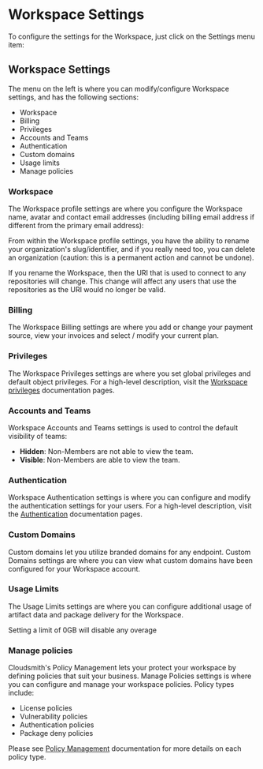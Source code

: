 

# Workspace Settings

To configure the settings for the Workspace, just click on the Settings menu item:

<BlockImage src={img_settings_workspaces} alt=""></BlockImage>

## Workspace Settings

The menu on the left is where you can modify/configure Workspace settings, and has the following sections:

- Workspace
- Billing
- Privileges
- Accounts and Teams
- Authentication
- Custom domains
- Usage limits
- Manage policies

### Workspace

The Workspace profile settings are where you configure the Workspace name, avatar and contact email addresses (including billing email address if different from the primary email address): 

<BlockImage src={img_workspace_profile} alt=""></BlockImage>

From within the Workspace profile settings, you have the ability to rename your organization's slug/identifier, and if you really need too, you can delete an organization (caution: this is a permanent action and cannot be undone). 

<Note variant="warning">
  If you rename the Workspace, then the URI that is used to connect to any repositories will change. This change will affect any users that use the repositories as the URI would no longer be valid.
</Note>

### Billing

The Workspace Billing settings are where you add or change your payment source, view your invoices and select / modify your current plan. 

<BlockImage src={img_billing_settings} alt=""></BlockImage>

### Privileges

The Workspace Privileges settings are where you set global privileges and default object privileges. For a high-level description, visit the [Workspace privileges](/workspaces/privileges) documentation pages. 

### Accounts and Teams

Workspace Accounts and Teams settings is used to control the default visibility of teams:

<BlockImage src={img_teams} alt=""></BlockImage>

- **Hidden**: Non-Members are not able to view the team.
- **Visible**: Non-Members are able to view the team.

### Authentication

Workspace Authentication settings is where you can configure and modify the authentication settings for your users. For a high-level description, visit the [Authentication](/authentication) documentation pages. 


### Custom Domains

Custom domains let you utilize branded domains for any endpoint. Custom Domains settings are where you can view what custom domains have been configured for your Workspace account. 

<BlockImage src={img_custom_domains} alt=""></BlockImage>

### Usage Limits

The Usage Limits settings are where you can configure additional usage of artifact data and package delivery for the Workspace. 

<BlockImage src={img_usage_limits} alt=""></BlockImage>

<Note variant="note">
  Setting a limit of 0GB will disable any overage
</Note>

### Manage policies

Cloudsmith's Policy Management lets your protect your workspace by defining policies that suit your business. Manage Policies settings is where you can configure and manage your workspace policies. Policy types include:

- License policies
- Vulnerability policies
- Authentication policies
- Package deny policies 

Please see [Policy Management](/policy-management) documentation for more details on each policy type.
